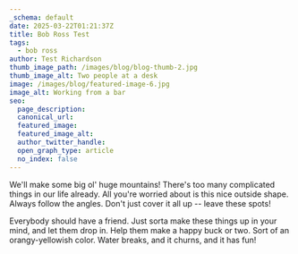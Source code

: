 ```yaml
---
_schema: default
date: 2025-03-22T01:21:37Z
title: Bob Ross Test
tags:
  - bob ross
author: Test Richardson
thumb_image_path: /images/blog/blog-thumb-2.jpg
thumb_image_alt: Two people at a desk
image: /images/blog/featured-image-6.jpg
image_alt: Working from a bar
seo:
  page_description:
  canonical_url:
  featured_image:
  featured_image_alt:
  author_twitter_handle:
  open_graph_type: article
  no_index: false
---
```

We'll make some big ol' huge mountains! There's too many complicated things in our life already. All you're worried about is this nice outside shape. Always follow the angles. Don't just cover it all up -- leave these spots!

<SnippetsAlert background_color="#F2E2D2" alert_message="A snippet in the middle of markdown content" color="#333232" icon="CircleInfo"/>

Everybody should have a friend. Just sorta make these things up in your mind, and let them drop in. Help them make a happy buck or two. Sort of an orangy-yellowish color. Water breaks, and it churns, and it has fun!